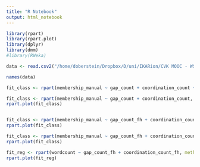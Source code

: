 ```yaml
---
title: "R Notebook"
output: html_notebook
---
```



```r
library(rpart)
library(rpart.plot)
library(dplyr)
library(dmm)
#library(RWeka)
```

```r
data <- read.csv2("/home/doberstein/Dropbox/D/uni/IKARion/CVK MOOC - WS18_19/CKV analysis - sequence - survey/decision_tree_table.csv", stringsAsFactors = F)

names(data)
```


```r
fit_class <- rpart(membership_manual ~ gap_count + coordination_count + gap_count_fh + coordination_count_fh, method = "class", data = data, control=rpart.control(minbucket=1, minsplit=1))

fit_class <- rpart(membership_manual ~ gap_count + coordination_count, method = "class", data = data, control=rpart.control(minbucket=1, minsplit=1, cp=-1))
rpart.plot(fit_class)


fit_class <- rpart(membership_manual ~ gap_count_fh + coordination_count_fh, method = "class", data = data, control=rpart.control(minbucket=1, minsplit=1))
rpart.plot(fit_class)

fit_class <- rpart(membership_manual ~ gap_count_fh + coordination_count_fh, method = "class", data = data)
rpart.plot(fit_class)
```
```r
fit_reg <- rpart(wordcount ~ gap_count_fh + coordination_count_fh, method = "anova", data = data)
rpart.plot(fit_reg)
```

